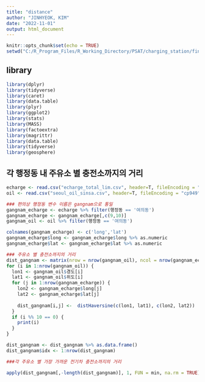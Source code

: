 ---
title: "distance"
author: "JINHYEOK, KIM"
date: "2022-11-01"
output: html_document
---

```{r setup, include=FALSE}
knitr::opts_chunk$set(echo = TRUE)
setwd("C:/R_Program_Files/R_Working_Directory/PSAT/charging_station/final_final")
```

## library

```{r, message=F}
library(dplyr)
library(tidyverse)
library(caret)
library(data.table)
library(plyr)
library(ggplot2)
library(stats)
library(MASS)
library(factoextra)
library(magrittr)
library(data.table)
library(tidyverse)
library(geosphere)
```

## 각 행정동 내 주유소 별 충전소까지의 거리

```{r}
echarge <- read.csv("echarge_total_lim.csv", header=T, fileEncoding = "cp949")
oil <- read.csv("seoul_oil_sinsa.csv", header=T, fileEncoding = "cp949")
```

```{r}
### 편의상 행정동 변수 이름은 gangnam으로 통일
gangnam_echarge <- echarge %>% filter(행정동 == '여의동')
gangnam_echarge <- gangnam_echarge[,c(9,10)]
gangnam_oil <- oil %>% filter(행정동 == '여의동')

colnames(gangnam_echarge) <- c('long','lat')
gangnam_echarge$long <- gangnam_echarge$long %>% as.numeric
gangnam_echarge$lat <- gangnam_echarge$lat %>% as.numeric

### 주유소 별 충전소까지의 거리
dist_gangnam <- matrix(nrow = nrow(gangnam_oil), ncol = nrow(gangnam_echarge))
for (i in 1:nrow(gangnam_oil)) {
  lon1 <- gangnam_oil$경도[i]
  lat1 <- gangnam_oil$위도[i]
  for (j in 1:nrow(gangnam_echarge)) {
    lon2 <- gangnam_echarge$long[j]
    lat2 <- gangnam_echarge$lat[j]
    
    dist_gangnam[i,j] <-  distHaversine(c(lon1, lat1), c(lon2, lat2))
  }
  if (i %% 10 == 0) {
    print(i)
  }
}

dist_gangnam <- dist_gangnam %>% as.data.frame()
dist_gangnam$idx <- 1:nrow(dist_gangnam)
```

```{r}
###각 주유소 별 가장 가까운 전기차 충전소까지의 거리

apply(dist_gangnam[,-length(dist_gangnam)], 1, FUN = min, na.rm = TRUE)
```

